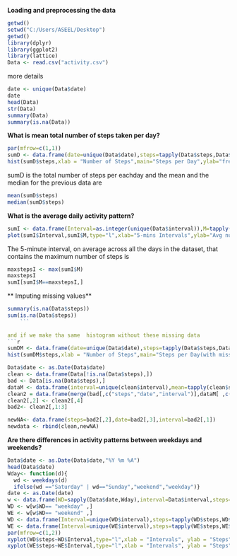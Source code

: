 **Loading and preprocessing the data**  
```{r ,echo=TRUE}
getwd()
setwd("C:/Users/ASEEL/Desktop")
getwd()
library(dplyr)
library(ggplot2)
library(lattice)
Data <- read.csv("activity.csv")
```

more details 
```{r ,echo=TRUE}
date <- unique(Data$date)
date
head(Data)
str(Data)
summary(Data)
summary(is.na(Data))

```
**What is mean total number of steps taken per day?**

```{r ,echo=TRUE}
par(mfrow=c(1,1))
sumD <- data.frame(date=unique(Data$date),steps=tapply(Data$steps,Data$date,sum,na.rm=TRUE))
hist(sumD$steps,xlab = "Number of Steps",main="Steps per Day",ylab="frequancy")
```
sumD is the total number of steps per eachday 
and the mean and the median for the previous data are 
```{r ,echo=TRUE}
mean(sumD$steps)
median(sumD$steps)
```
**What is the average daily activity pattern?**

```{r, echo=TRUE}
sumI <- data.frame(Interval=as.integer(unique(Data$interval)),M=tapply(Data$steps,Data$interval,mean,na.rm=TRUE))
plot(sumI$Interval,sumI$M,type="l",xlab="5-mins Intervals",ylab="Avg num of steps")
```

The 5-minute interval, on average across all the days in the dataset, that contains the maximum number of steps is 
```{r, echo=TRUE}
maxstepsI <- max(sumI$M)
maxstepsI
sumI[sumI$M==maxstepsI,]
```

** Imputing missing values**

```{r, echo=TRUE}
summary(is.na(Data$steps))
sum(is.na(Data$steps))
    ```
    
and if we make tha same  histogram without these missing data 
```{r, echo=TRUE}


sumDM <- data.frame(date=unique(Data$date),steps=tapply(Data$steps,Data$date,sum))
hist(sumDM$steps,xlab = "Number of Steps",main="Steps per Day(with missing data)",ylab="frequancy")

``` 


```{r , echo=TRUE}
Data$date <- as.Date(Data$date)
clean <- data.frame(Data[!is.na(Data$steps),])
bad <- Data[is.na(Data$steps),]
dataM <- data.frame(interval=unique(clean$interval),mean=tapply(clean$steps,clean$interval,mean))
clean2 = data.frame(merge(bad[,c("steps","date","interval")],dataM[ ,c("interval","mean")]))
clean2[,2] <- clean2[,4]
bad2<- clean2[,1:3]

newNA<- data.frame(steps=bad2[,2],date=bad2[,3],interval=bad2[,1])
newdata <- rbind(clean,newNA)
```

**Are there differences in activity patterns between weekdays and weekends?**

```{r, echo=TRUE}

Data$date <- as.Date(Data$date,"%Y %m %A")
head(Data$date)
Wday<- function(d){
  wd <- weekdays(d)
  ifelse(wd =="Saturday" | wd=="Sunday","weekend","weekday")}
date <- as.Date(date)
w <- data.frame(WD=sapply(Data$date,Wday),interval=Data$interval,steps=Data$steps)
WD <- w[w$WD== "weekday" ,]
WE <- w[w$WD== "weekend" ,]
WD <- data.frame(Interval=unique(WD$interval),steps=tapply(WD$steps,WD$interval,sum,na.rm=TRUE))
WE <- data.frame(Interval=unique(WE$interval),steps=tapply(WE$steps,WE$interval,sum,na.rm=TRUE))
par(mfrow=c(1,2))
xyplot(WD$steps~WD$Interval,type="l",xlab = "Intervals", ylab = "Steps")
xyplot(WE$steps~WE$Interval,type="l",xlab = "Intervals", ylab = "Steps")
```


